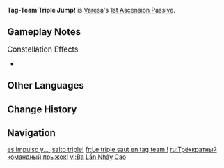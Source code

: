 {{Talent Infobox
|image         = Talent Tag-Team Triple Jump!.png
|character     = Varesa
|type          = 1st Ascension Passive
|info          = After using the Elemental Skill [[Riding the Night-Rainbow]], Varesa gains "Rainbow Crash" for 5s.<br>During this time, when Varesa uses a Plunging Attack, the shockwave DMG dealt when she hits the ground is increased by 50% of her [[ATK]]. If Varesa is in the Fiery Passion state, this ground impact DMG is increased by 180% of her ATK instead.<br><br>The Rainbow Crash effect will be canceled once a ground impact hits an opponent, or when its duration expires.
|scale_att1    = ATK
|scale_att2    = 
|utility1      = Additive Base DMG Bonus
|utility2      = 
}}
'''Tag-Team Triple Jump!''' is [[Varesa]]'s [[1st Ascension Passive]].

==Gameplay Notes==
;<big>Constellation Effects</big>
* {{Talent Note|constellation|1|Undying Passion}}

==Other Languages==
{{Other Languages
|en       = Tag-Team Triple Jump!
|zhs      = 连势，三重腾跃！
|zhs_rm   = 
|zht      = 連勢，三重騰躍！
|zht_rm   = 
|zh_tl    = 
|ja       = 連翔、三段跳び！
|ja_rm    = 
|ja_tl    = 
|ko       = 연속! 세 번의 도약
|ko_rm    = 
|ko_tl    = 
|es       = Impulso y... ¡salto triple!
|es_tl    = Boost and... Triple Jump!
|fr       = Le triple saut en tag team !
|fr_tl    = Tag-Team Triple Jump!
|ru       = Трёхкратный командный прыжок!
|ru_tl    = 
|th       = Tag-Team Triple Jump!
|vi       = Ba Lần Nhảy Cao
|vi_tl    = 
|de       = Siegesbewusster Dreifachsprung!
|de_tl    = Victory-Assured Triple Jump!
|id       = Tag-Team Triple Jump!
|pt       = Poder e Salto Triplo!
|pt_tl    = 
|tr       = Güreş Takımının Üçlü Sıçrayışı!
|tr_tl    = 
|it       = Triplice salto di squadra!
|it_tl    = 
}}

==Change History==
{{Change History|5.5}}

==Navigation==
{{Talent Navbox|Varesa}}

[[es:Impulso y... ¡salto triple!]]
[[fr:Le triple saut en tag team !]]
[[ru:Трёхкратный командный прыжок!]]
[[vi:Ba Lần Nhảy Cao]]